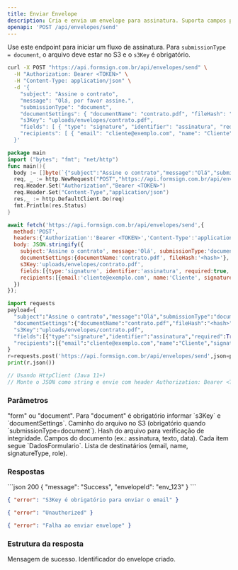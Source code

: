 ```yaml
---
title: Enviar Envelope
description: Cria e envia um envelope para assinatura. Suporta campos personalizados e múltiplos destinatários.
openapi: 'POST /api/envelopes/send'
---
```


Use este endpoint para iniciar um fluxo de assinatura. Para `submissionType = document`, o arquivo deve estar no S3 e o `s3Key` é obrigatório.

<CodeGroup>

```bash cURL
curl -X POST "https://api.formsign.com.br/api/envelopes/send" \
  -H "Authorization: Bearer <TOKEN>" \
  -H "Content-Type: application/json" \
  -d '{
    "subject": "Assine o contrato",
    "message": "Olá, por favor assine.",
    "submissionType": "document",
    "documentSettings": { "documentName": "contrato.pdf", "fileHash": "<hash>" },
    "s3Key": "uploads/envelopes/contrato.pdf",
    "fields": [ { "type": "signature", "identifier": "assinatura", "required": true, "x": 70, "y": 90, "w": 20, "h": 8, "pageNumber": 1 } ],
    "recipients": [ { "email": "cliente@exemplo.com", "name": "Cliente", "signatureType": "draw", "role": "signer" } ]
  }'
```

```go Go
package main
import ("bytes"; "fmt"; "net/http")
func main(){
  body := []byte(`{"subject":"Assine o contrato","message":"Olá","submissionType":"document","documentSettings":{"documentName":"contrato.pdf","fileHash":"<hash>"},"s3Key":"uploads/envelopes/contrato.pdf","fields":[{"type":"signature","identifier":"assinatura","required":true,"x":70,"y":90,"w":20,"h":8,"pageNumber":1}],"recipients":[{"email":"cliente@exemplo.com","name":"Cliente","signatureType":"draw","role":"signer"}]}`)
  req, _ := http.NewRequest("POST","https://api.formsign.com.br/api/envelopes/send", bytes.NewBuffer(body))
  req.Header.Set("Authorization","Bearer <TOKEN>")
  req.Header.Set("Content-Type","application/json")
  res,_ := http.DefaultClient.Do(req)
  fmt.Println(res.Status)
}
```

```javascript JavaScript
await fetch('https://api.formsign.com.br/api/envelopes/send',{
  method:'POST',
  headers:{'Authorization':'Bearer <TOKEN>','Content-Type':'application/json'},
  body: JSON.stringify({
    subject:'Assine o contrato', message:'Olá', submissionType:'document',
    documentSettings:{documentName:'contrato.pdf', fileHash:'<hash>'},
    s3Key:'uploads/envelopes/contrato.pdf',
    fields:[{type:'signature', identifier:'assinatura', required:true, x:70, y:90, w:20, h:8, pageNumber:1}],
    recipients:[{email:'cliente@exemplo.com', name:'Cliente', signatureType:'draw', role:'signer'}]
  })
});
```

```python Python
import requests
payload={
  "subject":"Assine o contrato","message":"Olá","submissionType":"document",
  "documentSettings":{"documentName":"contrato.pdf","fileHash":"<hash>"},
  "s3Key":"uploads/envelopes/contrato.pdf",
  "fields":[{"type":"signature","identifier":"assinatura","required":True,"x":70,"y":90,"w":20,"h":8,"pageNumber":1}],
  "recipients":[{"email":"cliente@exemplo.com","name":"Cliente","signatureType":"draw","role":"signer"}]
}
r=requests.post('https://api.formsign.com.br/api/envelopes/send',json=payload,headers={'Authorization':'Bearer <TOKEN>'})
print(r.json())
```

```java Java
// Usando HttpClient (Java 11+)
// Monte o JSON como string e envie com header Authorization: Bearer <TOKEN>
```

</CodeGroup>

### Parâmetros

<ParamField body="submissionType" type="string" required>
"form" ou "document". Para "document" é obrigatório informar `s3Key` e `documentSettings`.
</ParamField>
<ParamField body="s3Key" type="string">
Caminho do arquivo no S3 (obrigatório quando `submissionType=document`).
</ParamField>
<ParamField body="documentSettings.fileHash" type="string">
Hash do arquivo para verificação de integridade.
</ParamField>
<ParamField body="fields" type="array" required>
Campos do documento (ex.: assinatura, texto, data). Cada item segue `DadosFormulario`.
</ParamField>
<ParamField body="recipients" type="array" required>
Lista de destinatários (email, name, signatureType, role).
</ParamField>

### Respostas

<ResponseExample>
```json 200
{ "message": "Success", "envelopeId": "env_123" }
```

```json 400
{ "error": "S3Key é obrigatório para enviar o email" }
```

```json 401
{ "error": "Unauthorized" }
```

```json 500
{ "error": "Falha ao enviar envelope" }
```
</ResponseExample>

### Estrutura da resposta

<ResponseField name="message" type="string" required>
Mensagem de sucesso.
</ResponseField>
<ResponseField name="envelopeId" type="string" required>
Identificador do envelope criado.
</ResponseField>

